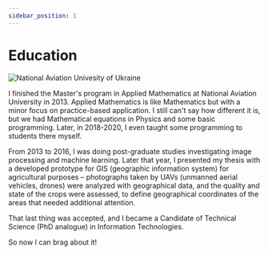```yaml
---
sidebar_position: 1
---
```


# Education

![National Aviation Univesity of Ukraine](../../../../../static/img/banner_nau_en.jpg)

I finished the Master's program in Applied Mathematics at National Aviation University in 2013.
Applied Mathematics is like Mathematics but with a minor focus on practice-based application.
I still can't say how different it is, but we had Mathematical equations in Physics and 
some basic programming. Later, in 2018-2020, I even taught some programming to students there myself.

From 2013 to 2016, I was doing post-graduate studies investigating image processing and machine learning.
Later that year, I presented my thesis with a developed prototype for GIS (geographic information system)
for agricultural purposes – photographs taken by UAVs (unmanned aerial vehicles, drones) were analyzed with geographical data,
and the quality and state of the crops were assessed, to define geographical coordinates of the areas that needed
additional attention.

That last thing was accepted, and I became a Candidate of Technical Science (PhD analogue) in Information Technologies.

So now I can brag about it!